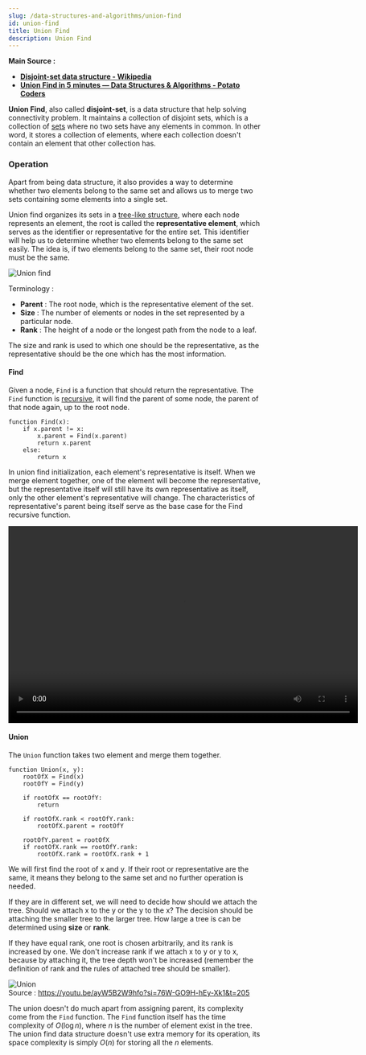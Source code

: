 ```yaml
---
slug: /data-structures-and-algorithms/union-find
id: union-find
title: Union Find
description: Union Find
---
```



**Main Source :**

- **[Disjoint-set data structure - Wikipedia](https://en.wikipedia.org/wiki/Disjoint-set_data_structure)**
- **[Union Find in 5 minutes — Data Structures & Algorithms - Potato Coders](https://youtu.be/ayW5B2W9hfo?si=pf1XvhDNEkhI2Nm8)**

**Union Find**, also called **disjoint-set**, is a data structure that help solving connectivity problem. It maintains a collection of disjoint sets, which is a collection of [sets](/data-structures-and-algorithms/set) where no two sets have any elements in common. In other word, it stores a collection of elements, where each collection doesn't contain an element that other collection has.

### Operation

Apart from being data structure, it also provides a way to determine whether two elements belong to the same set and allows us to merge two sets containing some elements into a single set.

Union find organizes its sets in a [tree-like structure](/data-structures-and-algorithms/tree), where each node represents an element, the root is called the **representative element**, which serves as the identifier or representative for the entire set. This identifier will help us to determine whether two elements belong to the same set easily. The idea is, if two elements belong to the same set, their root node must be the same.

![Union find](./union-find.png)

Terminology :

- **Parent** : The root node, which is the representative element of the set.
- **Size** : The number of elements or nodes in the set represented by a particular node.
- **Rank** : The height of a node or the longest path from the node to a leaf.

The size and rank is used to which one should be the representative, as the representative should be the one which has the most information.

#### Find

Given a node, `Find` is a function that should return the representative. The `Find` function is [recursive](/data-structures-and-algorithms/recursion), it will find the parent of some node, the parent of that node again, up to the root node.

```
function Find(x):
    if x.parent != x:
        x.parent = Find(x.parent)
        return x.parent
    else:
        return x
```

In union find initialization, each element's representative is itself. When we merge element together, one of the element will become the representative, but the representative itself will still have its own representative as itself, only the other element's representative will change. The characteristics of representative's parent being itself serve as the base case for the Find recursive function.

<video width="695" height="392" controls>
  <source src={find_operation} />
</video>

#### Union

The `Union` function takes two element and merge them together.

```
function Union(x, y):
    rootOfX = Find(x)
    rootOfY = Find(y)

    if rootOfX == rootOfY:
        return

    if rootOfX.rank < rootOfY.rank:
        rootOfX.parent = rootOfY

    rootOfY.parent = rootOfX
    if rootOfX.rank == rootOfY.rank:
        rootOfX.rank = rootOfX.rank + 1
```

We will first find the root of x and y. If their root or representative are the same, it means they belong to the same set and no further operation is needed.

If they are in different set, we will need to decide how should we attach the tree. Should we attach x to the y or the y to the x? The decision should be attaching the smaller tree to the larger tree. How large a tree is can be determined using **size** or **rank**.

If they have equal rank, one root is chosen arbitrarily, and its rank is increased by one. We don't increase rank if we attach x to y or y to x, because by attaching it, the tree depth won't be increased (remember the definition of rank and the rules of attached tree should be smaller).

![Union](./union.png)  
Source : https://youtu.be/ayW5B2W9hfo?si=76W-GO9H-hEy-Xk1&t=205

The union doesn't do much apart from assigning parent, its complexity come from the `Find` function. The `Find` function itself has the time complexity of $O(\log n)$, where $n$ is the number of element exist in the tree. The union find data structure doesn't use extra memory for its operation, its space complexity is simply $O(n)$ for storing all the $n$ elements.

